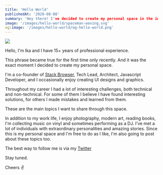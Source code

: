 ```yaml
---
title: 'Hello World'
publishedAt: '2020-08-08'
summary: 'Hey there! I've decided to create my personal space in the internet. I share a bit about me, my interests, and what to expect.'
image: '/images/hello-world/spaceman-waving.svg'
og:image: '/images/hello-world/og-hello-world.png'
---
```


![](/images/hello-world/wave.svg)

Hello, I'm Ika and I have 15+ years of professional experience.

This phrase became true for the first time only recently. And it was the exact moment I decided to create my personal space.

I'm a co-founder of [Stack Browser](https://www.stackbrowser.com), Tech Lead, Architect, Javascript Developer, and I occasionally enjoy creating UI designs and graphics.

Throughout my career I had a lot of interesting challenges, both technical and non-technical. For some of them I believe I have found interesting solutions, for others I made mistakes and learned from them.

These are the main topics I want to share through this space.

In addition to my work life, I enjoy photography, modern art, reading books, I'm collecting music on vinyl and sometimes performing as a DJ. I've met a lot of individuals with extraordinary personalities and amazing stories. Since this is my personal space and I'm free to do as I like, I'm also going to post about these topics too.

The best way to follow me is via my [Twitter](https://twitter.com/itsikap)

Stay tuned.

Cheers ✌️